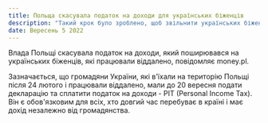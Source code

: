 ```yaml
---
title: Польща скасувала податок на доходи для українських біженців
description: "Такий крок було зроблено, щоб звільнити українських біженців, які працюють віддалено, від подвійного оподаткування."
date: Вересень 5 2022
---
```


Влада Польщі скасувала податок на доходи, який поширювався на українських біженців, які працювали віддалено, повідомляє money.pl.
 
Зазначається, що громадяни України, які в'їхали на територію Польщі після 24 лютого і працювали віддалено, мали до 20 вересня 
подати декларацію та сплатити податок на доходи - PIT (Personal Income Tax). Він є обов'язковим для всіх, хто довгий час 
перебуває в країні і має дохід незалежно від громадянства.
